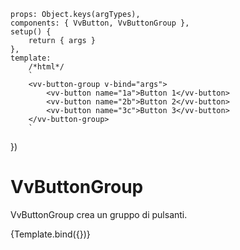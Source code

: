 

<Meta title="Components/VvButtonGroup" component={VvButtonGroup} />

	props: Object.keys(argTypes),
	components: { VvButton, VvButtonGroup },
	setup() {
		return { args }
	},
	template:
		/*html*/
		`
        <vv-button-group v-bind="args">
            <vv-button name="1a">Button 1</vv-button>
            <vv-button name="2b">Button 2</vv-button>
            <vv-button name="3c">Button 3</vv-button>
        </vv-button-group>
        `
})

# VvButtonGroup

VvButtonGroup crea un gruppo di pulsanti.

<Canvas>
	<Story name="VvButtonGroup" args={{ vertical: false, compact: true }}>
		{Template.bind({})}
	</Story>
</Canvas>
